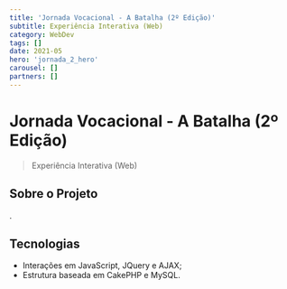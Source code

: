 ```yaml
---
title: 'Jornada Vocacional - A Batalha (2º Edição)'
subtitle: Experiência Interativa (Web)
category: WebDev
tags: []
date: 2021-05
hero: 'jornada_2_hero'
carousel: []
partners: []
---
```


# Jornada Vocacional - A Batalha (2º Edição)

> Experiência Interativa (Web)

## Sobre o Projeto

.

## Tecnologias

- Interações em JavaScript, JQuery e AJAX;
- Estrutura baseada em CakePHP e MySQL.